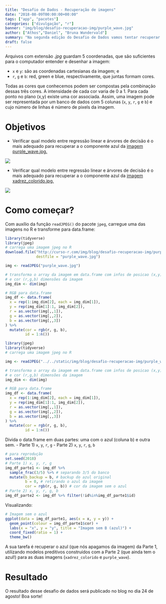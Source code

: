 ```yaml
---
title: "Desafio de Dados - Recuperação de imagens"
date: "2018-08-09T00:00:00+00:00"
tags: ["app", "pacotes"]
categories: ["divulgação", "r"]
banner: "img/blog/desafio-recuperacao-img/purple_wave.jpg"
author: ["Athos","Daniel", "Bruna Wundervald"]
summary: "Na segunda edição do Desafio de Dados vamos tentar recuperar a cor de uma imagem usando modelos de regressão e árvore de decisão."
draft: false
---
```


Arquivos com extensão *.jpg* guardam 5 coordenadas, que são
suficientes para o computador entender e desenhar a imagem:

- `x` e `y`: são as coordenadas cartesianas da imagem; e
- `r`, `g` e `b`: red, green e blue, respectivamente, que juntas formam cores.

Todas as cores que conhecemos podem ser compostas pela combinação dessas
três cores. A intensidade de cada cor varia de 0 a 1. Para cada
ponto no plano (x,y) existe uma cor associada. Assim, uma imagem pode 
ser representada por um banco de dados com 5 colunas (`x`, `y`, 
`r`, `g` e `b`) e cujo número de linhas é número de pixels da imagem.

# Objetivos

- Verificar qual modelo entre regressão linear e árvores de decisão é o
mais adequado para recuperar a o componente azul da 
[imagem purple_wave.jpg.](/img/blog/desafio-recuperacao-img/purple_wave.jpg)

![](/img/blog/desafio-recuperacao-img/purple_wave.jpg)

- Verificar qual modelo entre regressão linear e árvores de decisão é o
mais adequado para recuperar a o componente azul da 
[imagem xadrez_colorido.jpg.](/img/blog/desafio-recuperacao-img/xadrez_colorido.jpg)

![](/img/blog/desafio-recuperacao-img/xadrez_colorido.jpg)

# Como começar?

Com auxílio da função `readJPEG()` do pacote `jpeg`, carregue uma das 
imagens no R e transforme para data.frame: 

```r
library(tidyverse)
library(jpeg)
# carrega uma imagem jpeg no R
download.file("http://curso-r.com/img/blog/desafio-recuperacao-img/purple_wave.jpg", 
              destfile = "purple_wave.jpg")

img <- readJPEG("purple_wave.jpg")

# transforma o array da imagem em data.frame com infos de posicao (x,y)
# e cor (r,g,b) dimensões da imagem
img_dim <- dim(img)

# RGB para data.frame
img_df <- data.frame(
  x = rep(1:img_dim[2], each = img_dim[1]),
  y = rep(img_dim[1]:1, img_dim[2]),
  r = as.vector(img[,,1]),
  g = as.vector(img[,,2]),
  b = as.vector(img[,,3])
) %>%
  mutate(cor = rgb(r, g, b),
         id = 1:n())

```

```r
library(jpeg)
library(tidyverse)
# carrega uma imagem jpeg no R

img <- readJPEG("../../static/img/blog/desafio-recuperacao-img/purple_wave.jpg")

# transforma o array da imagem em data.frame com infos de posicao (x,y)
# e cor (r,g,b) dimensões da imagem
img_dim <- dim(img)

# RGB para data.frame
img_df <- data.frame(
  x = rep(1:img_dim[2], each = img_dim[1]),
  y = rep(img_dim[1]:1, img_dim[2]),
  r = as.vector(img[,,1]),
  g = as.vector(img[,,2]),
  b = as.vector(img[,,3])
) %>%
  mutate(cor = rgb(r, g, b),
         id = 1:n())

```


Divida o data.frame em duas partes: uma com o azul (coluna b) e outra sem.
  - Parte 1) `x`, `y`, `r`, `g`
  - Parte 2) `x`, `y`, `r`, `g`, `b`

```r
# para reprodução
set.seed(2018) 
# Parte 1) x, y, r, g
img_df_parte1 <- img_df %>% 
  sample_frac(3/5) %>% # separando 3/5 do banco
  mutate(b_backup = b, # backup do azul original
         b = 0, # retirando o azul da imagem
         cor = rgb(r, g, b)) # cor da imagem sem o azul
# Parte 2) x, y, r, g, b
img_df_parte2 <- img_df %>% filter(!id%in%img_df_parte1$id)
```

Visualizando:

```r
# Imagem sem o azul
ggplot(data = img_df_parte1, aes(x = x, y = y)) + 
  geom_point(colour = img_df_parte1$cor) +
  labs(x = "x", y = "y", title = "Imagem sem B (azul)") +
  coord_fixed(ratio = 1) +
  theme_bw()
```


A sua tarefa é recuperar o azul (que nós apagamos da imagem) da Parte 1, 
utilizando modelos preditivos construídos com a Parte 2 (que ainda tem o azul!) para as duas imagens (`xadrez_colorido` e `purple_wave`).

# Resultado

O resultado desse desafio de dados será publicado no blog no dia 24 de agosto! Boa sorte!

